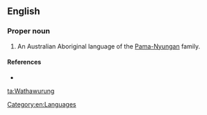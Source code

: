==English==

===Proper noun===
{{en-proper noun}}

# An Australian Aboriginal language of the [[Pama-Nyungan]] family.

====References====
* {{pedialite|Pama-Nyungan languages}}

[[Category:en:Languages]]

[[ta:Wathawurung]]